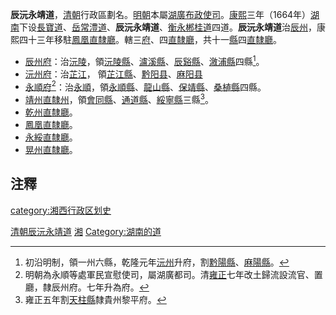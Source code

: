 '''辰沅永靖道'''，[[清朝|清朝]]行政區劃名。[[明朝|明朝]]本屬[[湖廣|湖廣]][[布政使司|布政使司]]。[[康熙|康熙]]三年（1664年）[[湖南|湖南]]下设[[長寶道|長寶道]]、[[岳常澧道|岳常澧道]]、'''辰沅永靖道'''、[[衡永郴桂道|衡永郴桂道]]四道。'''辰沅永靖道'''治[[辰州|辰州]]，康熙四十三年移駐[[鳳凰直隸廳|鳳凰直隸廳]]。轄三[[府|府]]、四[[直隸廳|直隸廳]]，共十一[[縣|縣]]四[[直隸廳|直隸廳]]。

*[[辰州府|辰州府]]：治[[沅陵|沅陵]]，領[[沅陵縣|沅陵縣]]、[[瀘溪縣|瀘溪縣]]、[[辰谿縣|辰谿縣]]、[[漵浦縣|漵浦縣]]四縣<ref>初沿明制，領一州六縣，乾隆元年[[沅州|沅州]]升府，割[[黔陽縣|黔陽縣]]、[[麻陽縣|麻陽縣]]。</ref>。
*[[沅州府|沅州府]]：治[[芷江|芷江]]， 領[[芷江縣|芷江縣]]、[[黔阳县|黔阳县]]、[[麻阳县|麻阳县]]
*[[永順府|永順府]]<ref>明朝為永順等處軍民宣慰使司，屬湖廣都司。清[[雍正|雍正]]七年改土歸流設流官、置廳，隸辰州府。七年升為府。</ref>：治[[永順|永順]]，領[[永順縣|永順縣]]、[[龍山縣|龍山縣]]、[[保靖縣|保靖縣]]、[[桑植縣|桑植縣]]四縣。
*[[靖州直隸州|靖州直隸州]]，領[[會同縣|會同縣]]、[[通道縣|通道縣]]、[[綏寧縣|綏寧縣]]三縣<ref>雍正五年割[[天柱縣|天柱縣]]隸貴州黎平府。</ref>。
*[[乾州直隸廳|乾州直隸廳]]。
*[[鳳凰直隸廳|鳳凰直隸廳]]。
*[[永綏直隸廳|永綏直隸廳]]。
*[[晃州直隸廳|晃州直隸廳]]。

== 注釋 ==
{{Reflist|2}}

{{清朝巡守道|nocat}}
{{清朝湖南省行政區劃|nocat}}
{{湖南省历史二级政区|nocat}}
[[Category:清朝辰沅永靖道|]]
[[Category:清朝的道|湘]]
[[Category:湖南的道|Category:湖南的道]]
[[category:湘西行政区划史|category:湘西行政区划史]]